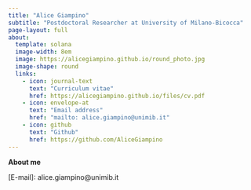 ```yaml
---
title: "Alice Giampino"
subtitle: "Postdoctoral Researcher at University of Milano-Bicocca"
page-layout: full
about:
  template: solana
  image-width: 8em
  image: https://alicegiampino.github.io/round_photo.jpg
  image-shape: round
  links:
    - icon: journal-text
      text: "Curriculum vitae"
      href: https://alicegiampino.github.io/files/cv.pdf
    - icon: envelope-at
      text: "Email address"
      href: "mailto: alice.giampino@unimib.it"
    - icon: github
      text: "Github"
      href: https://github.com/AliceGiampino
---
```


**About me**

\[E-mail\]: alice.giampino\@unimib.it
